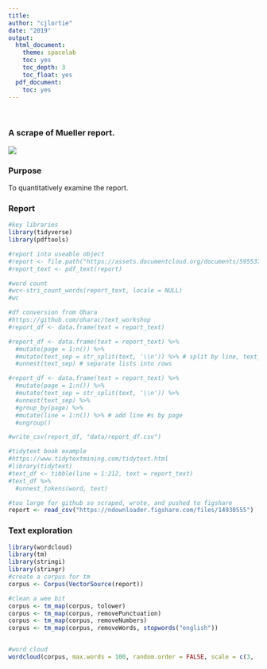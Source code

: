 ```yaml
---
title:
author: "cjlortie"
date: "2019"
output:
  html_document:
    theme: spacelab
    toc: yes
    toc_depth: 3
    toc_float: yes
  pdf_document:
    toc: yes
---
```

<br>  

### A scrape of Mueller report.  

![](./mr.jpeg)   

### Purpose
To quantitatively examine the report.  

### Report
```r
#key libraries
library(tidyverse)
library(pdftools)

#report into useable object
#report <- file.path("https://assets.documentcloud.org/documents/5955379/Redacted-Mueller-Report.pdf")
#report_text <- pdf_text(report)

#word count
#wc<-stri_count_words(report_text, locale = NULL)
#wc

#df conversion from Ohara
#https://github.com/oharac/text_workshop
#report_df <- data.frame(text = report_text) 

#report_df <- data.frame(text = report_text) %>%
  #mutate(page = 1:n()) %>%
  #mutate(text_sep = str_split(text, '\\n')) %>% # split by line, text_set=lists of lines 
  #unnest(text_sep) # separate lists into rows

#report_df <- data.frame(text = report_text) %>%
  #mutate(page = 1:n()) %>%
  #mutate(text_sep = str_split(text, '\\n')) %>%
  #unnest(text_sep) %>%
  #group_by(page) %>%
  #mutate(line = 1:n()) %>% # add line #s by page
  #ungroup()

#write_csv(report_df, "data/report_df.csv")

#tidytext book example
#https://www.tidytextmining.com/tidytext.html
#library(tidytext)
#text_df <- tibble(line = 1:212, text = report_text)
#text_df %>%
  #unnest_tokens(word, text)

#too large for github so scraped, wrote, and pushed to figshare  
report <- read_csv("https://ndownloader.figshare.com/files/14930555")

```


### Text exploration  
```r
library(wordcloud)
library(tm)
library(stringi)
library(stringr)
#create a corpus for tm
corpus <- Corpus(VectorSource(report))

#clean a wee bit
corpus <- tm_map(corpus, tolower)
corpus <- tm_map(corpus, removePunctuation)
corpus <- tm_map(corpus, removeNumbers)
corpus <- tm_map(corpus, removeWords, stopwords("english"))


#word cloud
wordcloud(corpus, max.words = 100, random.order = FALSE, scale = c(3, .7))

```


